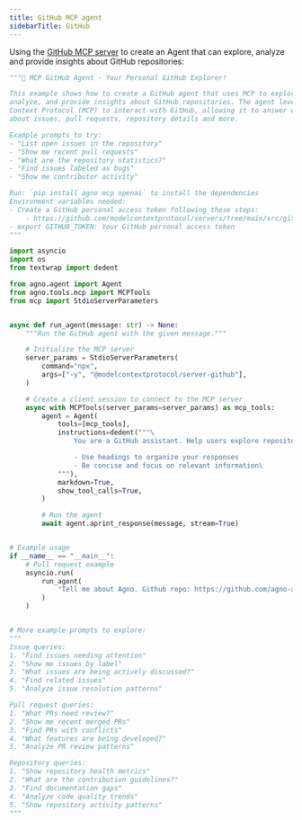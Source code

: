 ```yaml
---
title: GitHub MCP agent
sidebarTitle: GitHub
---
```


Using the [GitHub MCP server](https://github.com/modelcontextprotocol/servers/tree/main/src/github) to create an Agent that can explore, analyze and provide insights about GitHub repositories:


```python
"""🐙 MCP GitHub Agent - Your Personal GitHub Explorer!

This example shows how to create a GitHub agent that uses MCP to explore,
analyze, and provide insights about GitHub repositories. The agent leverages the Model
Context Protocol (MCP) to interact with GitHub, allowing it to answer questions
about issues, pull requests, repository details and more.

Example prompts to try:
- "List open issues in the repository"
- "Show me recent pull requests"
- "What are the repository statistics?"
- "Find issues labeled as bugs"
- "Show me contributor activity"

Run: `pip install agno mcp openai` to install the dependencies
Environment variables needed:
- Create a GitHub personal access token following these steps:
    - https://github.com/modelcontextprotocol/servers/tree/main/src/github#setup
- export GITHUB_TOKEN: Your GitHub personal access token
"""

import asyncio
import os
from textwrap import dedent

from agno.agent import Agent
from agno.tools.mcp import MCPTools
from mcp import StdioServerParameters


async def run_agent(message: str) -> None:
    """Run the GitHub agent with the given message."""

    # Initialize the MCP server
    server_params = StdioServerParameters(
        command="npx",
        args=["-y", "@modelcontextprotocol/server-github"],
    )

    # Create a client session to connect to the MCP server
    async with MCPTools(server_params=server_params) as mcp_tools:
        agent = Agent(
            tools=[mcp_tools],
            instructions=dedent("""\
                You are a GitHub assistant. Help users explore repositories and their activity.

                - Use headings to organize your responses
                - Be concise and focus on relevant information\
            """),
            markdown=True,
            show_tool_calls=True,
        )

        # Run the agent
        await agent.aprint_response(message, stream=True)


# Example usage
if __name__ == "__main__":
    # Pull request example
    asyncio.run(
        run_agent(
            "Tell me about Agno. Github repo: https://github.com/agno-agi/agno. You can read the README for more information."
        )
    )


# More example prompts to explore:
"""
Issue queries:
1. "Find issues needing attention"
2. "Show me issues by label"
3. "What issues are being actively discussed?"
4. "Find related issues"
5. "Analyze issue resolution patterns"

Pull request queries:
1. "What PRs need review?"
2. "Show me recent merged PRs"
3. "Find PRs with conflicts"
4. "What features are being developed?"
5. "Analyze PR review patterns"

Repository queries:
1. "Show repository health metrics"
2. "What are the contribution guidelines?"
3. "Find documentation gaps"
4. "Analyze code quality trends"
5. "Show repository activity patterns"
"""
```
